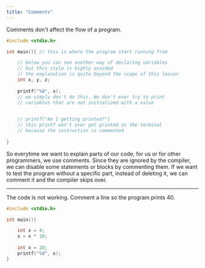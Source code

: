 ```yaml
---
title: "Comments"
---
```

Comments don't affect the flow of a program. 

```c
#include <stdio.h>

int main(){ // this is where the program start running from

	// below you can see another way of declaring variables
	// but this style is highly avoided 
	// the explanation is quite beyond the scope of this lesson
	int x, y, z; 
	
	printf("%d", x); 
	// we simply don't do this. We don't ever try to print
	// variables that are not initialized with a value

	
	// printf("Am I getting printed?")
	// this printf won't ever get printed in the terminal
	// because the instruction is commented
		
}
```


So everytime we want to explain parts of our code, for us or for other programmers, we use comments. Since they are ignored by the compiler, we can disable some statements or blocks by commenting them. If we want to test the program without a specific part, instead of deleting it, we can comment it and the compiler skips over.

***************************************
The code is not working. Comment a line so the program prints 40.

```c
#include <stdio.h>

int main(){

	int x = 4;
	x = x * 10; 
	
	int x = 20;
	printf("%d", x);
}
```

